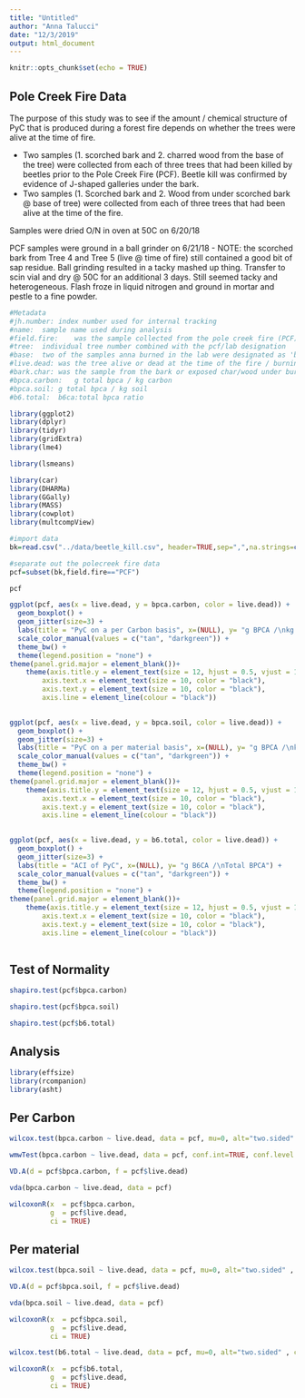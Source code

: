 ```yaml
---
title: "Untitled"
author: "Anna Talucci"
date: "12/3/2019"
output: html_document
---
```


```r
knitr::opts_chunk$set(echo = TRUE)
```


## Pole Creek Fire Data

The purpose of this study was to see if the amount / chemical structure of PyC that is produced during a forest fire depends on whether the trees were alive at the time of fire.

-	Two samples (1. scorched bark and 2. charred wood from the base of the tree) were collected from each of three trees that had been killed by beetles prior to the Pole Creek Fire (PCF). Beetle kill was confirmed by evidence of J-shaped galleries under the bark. 
-	Two samples (1. Scorched bark and 2. Wood from under scorched bark @ base of tree) were collected from each of three trees that had been alive at the time of the fire. 

Samples were dried O/N in oven at 50C on 6/20/18

PCF samples were ground in a ball grinder on 6/21/18
- NOTE: the scorched bark from Tree 4 and Tree 5 (live @ time of fire) still contained a good bit of sap residue. Ball grinding resulted in a tacky mashed up thing. Transfer to scin vial and dry @ 50C for an additional 3 days. Still seemed tacky and heterogeneous. Flash froze in liquid nitrogen and ground in mortar and pestle to a fine powder. 





```r
#Metadata
#jh.number:	index number used for internal tracking
#name:	sample name used during analysis
#field.fire:	was the sample collected from the pole creek fire (PCF) or from the trees anna burned in the lab (lab)
#tree:	individual tree number combined with the pcf/lab designation
#base:	two of the samples anna burned in the lab were designated as 'base' - I'm not exactly sure what that means
#live.dead:	was the tree alive or dead at the time of the fire / burning
#bark.char:	was the sample from the bark or exposed char/wood under burned bark
#bpca.carbon:	g total bpca / kg carbon
#bpca.soil:	g total bpca / kg soil
#b6.total:	b6ca:total bpca ratio

library(ggplot2)
library(dplyr)
library(tidyr)
library(gridExtra)
library(lme4)

library(lsmeans)

library(car)
library(DHARMa)
library(GGally)
library(MASS)
library(cowplot)
library(multcompView)

```

```r
#import data
bk=read.csv("../data/beetle_kill.csv", header=TRUE,sep=",",na.strings=c("", "NA"))
```

```r
#separate out the polecreek fire data
pcf=subset(bk,field.fire=="PCF")
```

```r
pcf
```

```r
ggplot(pcf, aes(x = live.dead, y = bpca.carbon, color = live.dead)) +
  geom_boxplot() +
  geom_jitter(size=3) +
  labs(title = "PyC on a per Carbon basis", x=(NULL), y= "g BPCA /\nkg Carbon") +
  scale_color_manual(values = c("tan", "darkgreen")) + 
  theme_bw() + 
  theme(legend.position = "none") +  
theme(panel.grid.major = element_blank())+
    theme(axis.title.y = element_text(size = 12, hjust = 0.5, vjust = 1.1),
        axis.text.x = element_text(size = 10, color = "black"),
        axis.text.y = element_text(size = 10, color = "black"),
        axis.line = element_line(colour = "black"))
  
```

```r
ggplot(pcf, aes(x = live.dead, y = bpca.soil, color = live.dead)) +
  geom_boxplot() +
  geom_jitter(size=3) +
  labs(title = "PyC on a per material basis", x=(NULL), y= "g BPCA /\nkg material") +
  scale_color_manual(values = c("tan", "darkgreen")) + 
  theme_bw() + 
  theme(legend.position = "none") +  
theme(panel.grid.major = element_blank())+
    theme(axis.title.y = element_text(size = 12, hjust = 0.5, vjust = 1.1),
        axis.text.x = element_text(size = 10, color = "black"),
        axis.text.y = element_text(size = 10, color = "black"),
        axis.line = element_line(colour = "black"))
  
```


```r
ggplot(pcf, aes(x = live.dead, y = b6.total, color = live.dead)) +
  geom_boxplot() +
  geom_jitter(size=3) +
  labs(title = "ACI of PyC", x=(NULL), y= "g B6CA /\nTotal BPCA") +
  scale_color_manual(values = c("tan", "darkgreen")) + 
  theme_bw() + 
  theme(legend.position = "none") +  
theme(panel.grid.major = element_blank())+
    theme(axis.title.y = element_text(size = 12, hjust = 0.5, vjust = 1.1),
        axis.text.x = element_text(size = 10, color = "black"),
        axis.text.y = element_text(size = 10, color = "black"),
        axis.line = element_line(colour = "black"))
  
```



## Test of Normality
```r
shapiro.test(pcf$bpca.carbon)
```

```r
shapiro.test(pcf$bpca.soil)
```

```r
shapiro.test(pcf$b6.total)
```

## Analysis

```r
library(effsize)
library(rcompanion)
library(asht)
```


## Per Carbon
```r
wilcox.test(bpca.carbon ~ live.dead, data = pcf, mu=0, alt="two.sided" , conf.int=TRUE, conf.level=0.95, pairded=FALSE, exact=TRUE, correct = TRUE)
```

```r
wmwTest(bpca.carbon ~ live.dead, data = pcf, conf.int=TRUE, conf.level = 0.95)
```

```r
VD.A(d = pcf$bpca.carbon, f = pcf$live.dead)

```

```r
vda(bpca.carbon ~ live.dead, data = pcf)
```
```r
wilcoxonR(x  = pcf$bpca.carbon,
          g  = pcf$live.dead,
          ci = TRUE)
```



## Per material
```r
wilcox.test(bpca.soil ~ live.dead, data = pcf, mu=0, alt="two.sided" , conf.int=TRUE, conf.level=0.95, pairded=FALSE, exact=TRUE, correct = TRUE)
```

```r
VD.A(d = pcf$bpca.soil, f = pcf$live.dead)

```

```r
vda(bpca.soil ~ live.dead, data = pcf)
```



```r
wilcoxonR(x  = pcf$bpca.soil,
          g  = pcf$live.dead,
          ci = TRUE)
```


```r
wilcox.test(b6.total ~ live.dead, data = pcf, mu=0, alt="two.sided" , conf.int=TRUE, conf.level=0.95, pairded=FALSE, exact=TRUE, correct = TRUE)
```

```r
wilcoxonR(x  = pcf$b6.total,
          g  = pcf$live.dead,
          ci = TRUE)
```



```r

```


